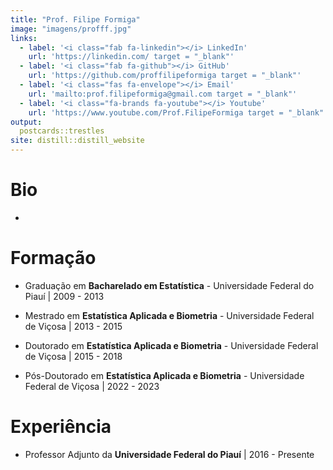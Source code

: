 ```yaml
---
title: "Prof. Filipe Formiga"
image: "imagens/profff.jpg"
links:
  - label: '<i class="fab fa-linkedin"></i> LinkedIn'
    url: 'https://linkedin.com/ target = "_blank"'
  - label: '<i class="fab fa-github"></i> GitHub'
    url: 'https://github.com/proffilipeformiga target = "_blank"'
  - label: '<i class="fas fa-envelope"></i> Email'
    url: 'mailto:prof.filipeformiga@gmail.com target = "_blank"'
  - label: '<i class="fa-brands fa-youtube"></i> Youtube'
    url: 'https://www.youtube.com/Prof.FilipeFormiga target = "_blank"'
output:
  postcards::trestles
site: distill::distill_website
---
```

 
# Bio

-

# Formação

- Graduação em **Bacharelado em Estatística** - Universidade Federal do Piauí | 2009 - 2013

- Mestrado em **Estatística Aplicada e Biometria** - Universidade Federal de Viçosa | 2013 - 2015

- Doutorado em **Estatística Aplicada e Biometria** - Universidade Federal de Viçosa | 2015 - 2018

- Pós-Doutorado em **Estatística Aplicada e Biometria** - Universidade Federal de Viçosa | 2022 - 2023

# Experiência

- Professor Adjunto da **Universidade Federal do Piauí** | 2016 - Presente
